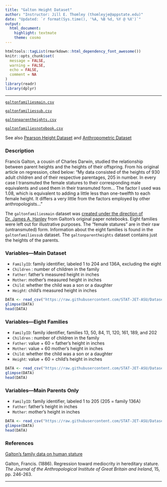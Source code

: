```yaml
---
title: "Galton Height Dataset"
author: "Instructor: Jill E. Thomley (thomleyje@appstate.edu)"
date: "Updated: `r format(Sys.time(), '%A, %B %d, %Y @ %X')`"
output: 
  html_document: 
    highlight: textmate
    theme: cosmo
---
```


```r
htmltools::tagList(rmarkdown::html_dependency_font_awesome())
knitr::opts_chunk$set(
  message = FALSE,
  warning = FALSE,
  echo = FALSE,
  comment = NA
)
library(readr)
library(dplyr)
```
<hr>

<i class="fas fa-database"></i> [`galtonfamiliesmain.csv`](https://raw.githubusercontent.com/STAT-JET-ASU/Datasets/master/Instructor/galtonfamiliesmain.csv)

<i class="fas fa-database"></i> [`galtonfamiliessub.csv`](https://raw.githubusercontent.com/STAT-JET-ASU/Datasets/master/Instructor/galtonfamiliessub.csv)

<i class="fas fa-database"></i> [`galtonparentheights.csv`](https://raw.githubusercontent.com/STAT-JET-ASU/Datasets/master/Instructor/galtonparentheights.csv)

<i class="fas fa-database"></i> [`galtonfamiliesnotebook.csv`](https://raw.githubusercontent.com/STAT-JET-ASU/Datasets/master/Instructor/galtonfamiliesnotebook.csv)

See also [Pearson Height Dataset](https://stat-jet-asu.github.io/Datasets/InstructorDescriptions/pearsonheightdata.html) and [Anthropometric Dataset](https://stat-jet-asu.github.io/Datasets/InstructorDescriptions/anthropometric.html)

### Description

Francis Galton, a cousin of Charles Darwin, studied the relationship between parent heights and the heights of their offspring. From his original article on regression, cited below: "My data consisted of the heights of 930 adult children and of their respective parentages, 205 in number. In every case I transmuted the female statures to their corresponding male equivalents and used them in their transmuted form... The factor I used was 1.08, which is equivalent to adding a little less than one-twelfth to each female height. It differs a very little from the factors employed by other anthropologists..." 

The `galtonfamiliesmain` dataset was [created under the direction of Dr. James A. Hanley](http://www.medicine.mcgill.ca/epidemiology/hanley/galton/) from Galton's original paper notebooks. Eight families were left out for illustrative purposes. The "female statures" are in their raw (untransmuted) form. Information about the eight families is found in the `galtonfamiliessub` dataset. The `galtonparentheights` dataset contains just the heights of the parents. 

### Variables---Main Dataset

* `FamilyID`: family identifier, labeled 1 to 204 and 136A, excluding the eight 
* `Children` : number of children in the family
* `Father`: father's measured height in inches
* `Mother`: mother's measured height in inches
* `Child`: whether the child was a son or a daughter
* `Height`: child's measured height in inches

```r
DATA <- read_csv("https://raw.githubusercontent.com/STAT-JET-ASU/Datasets/master/Instructor/galtonfamiliesmain.csv")
glimpse(DATA)
head(DATA)
```

### Variables---Eight Families

* `FamilyID`: family identifier, families 13, 50, 84, 11, 120, 161, 189, and 202
* `Children` : number of children in the family
* `Father`: value + 60 = father's height in inches
* `Mother`: value + 60 mother's height in inches
* `Child`: whether the child was a son or a daughter
* `Height`: value + 60 = child's height in inches

```r
DATA <- read_csv("https://raw.githubusercontent.com/STAT-JET-ASU/Datasets/master/Instructor/galtonfamiliessub.csv")
glimpse(DATA)
head(DATA)
```

### Variables---Main Parents Only

* `FamilyID`: family identifier, labeled 1 to 205 (205 = family 136A) 
* `Father`: father's height in inches
* `Mother`: mother's height in inches

```r
DATA <- read_csv("https://raw.githubusercontent.com/STAT-JET-ASU/Datasets/master/Instructor/galtonparentheights.csv")
glimpse(DATA)
head(DATA)
```

### References

[Galton's family data on human stature](https://www.medicine.mcgill.ca/epidemiology/hanley/galton/)

Galton, Francis. (1886). Regression toward mediocrity in hereditary stature. _The Journal of the Anthropological Institute of Great Britain and Ireland_, 15, pp. 246-263.

<hr>
